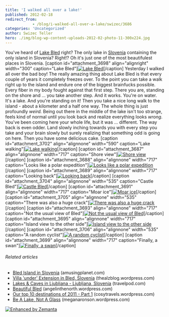 ```yaml
---
title: 'I walked all over a lake!'
published: 2012-02-18
redirect_from: 
            - /blog/i-walked-all-over-a-lake/swizec/3686
categories: 'Uncategorized'
author: Swizec Teller
hero: ./img/blog-wp-content-uploads-2012-02-photo-11-300x224.jpg
---
```

You've heard of [Lake Bled](<http://maps.google.com/maps?ll=46.3644444444,14.0947222222&spn=0.1,0.1&q=46.3644444444,14.0947222222 (Lake%20Bled)&t=h> "Lake Bled") right? The only lake in [Slovenia](<http://maps.google.com/maps?ll=46.05,14.5&spn=10.0,10.0&q=46.05,14.5 (Slovenia)&t=h> "Slovenia") containing the only island in Slovenia? Right!? Oh it's just one of the most beautifulest places in Slovenia. \[caption id="attachment_3698" align="alignright" width="300" caption="Lake Bled"][![Lake Bled](./img/blog-wp-content-uploads-2012-02-photo-11-300x224.jpg "Lake Bled")](http://swizec.com/blog/wp-content/uploads/2012/02/photo-11.jpg)\[/caption] Yesterday I walked all over the bad boy! The really amazing thing about Lake Bled is that every couple of years it completely freezes over. To the point you can take a walk right up to the island and endure one of the biggest brainfucks possible. Every fiber in my body fought against that first step. There you are, standing on the shore and ... you take another step. And it works. You're on water. It's a lake. And you're standing on it! Then you take a nice long walk to the island - about a kilometer and a half one way. The whole thing is just profoundly _weird._ Being out there in the middle of the lake isn't too strange, feels kind of normal until you look back and realize everything looks _wrong_. You've been coming here your whole life, but it was ... different. The way back is even odder. Land slowly inching towards you with every step you take and your brain slowly but surely realizing that something odd is going on here. Then you have some delicious cake. \[caption id="attachment_3702" align="alignnone" width="590" caption="Lake walking"][![Lake walking](http://swizec.com/blog/wp-content/uploads/2012/02/Screen-Shot-2012-02-18-at-3.39.28-PM.png "Lake walking")](./img/blog-wp-content-uploads-2012-02-Screen-Shot-2012-02-18-at-3.39.28-PM.png)\[/caption] \[caption id="attachment_3687" align="alignnone" width="717" caption="Shore view"][![Shore view](./img/blog-wp-content-uploads-2012-02-photo-1024x764.jpg "Shore view")](http://swizec.com/blog/wp-content/uploads/2012/02/photo.jpg)\[/caption] \[caption id="attachment_3688" align="alignnone" width="717" caption="Looks like a polar expedition"][![Looks like a polar expedition](./img/blog-wp-content-uploads-2012-02-photo-1-1024x764.jpg "Looks like a polar expedition")](http://swizec.com/blog/wp-content/uploads/2012/02/photo-1.jpg)\[/caption] \[caption id="attachment_3689" align="alignnone" width="717" caption="Looking back"][![Looking back](./img/blog-wp-content-uploads-2012-02-photo-2-1024x764.jpg "Looking back")](http://swizec.com/blog/wp-content/uploads/2012/02/photo-2.jpg)\[/caption] \[caption id="attachment_3704" align="alignnone" width="535" caption="Castle Bled"][![Castle Bled](./img/blog-wp-content-uploads-2012-02-photo-31-764x1024.jpg "Castle Bled")](http://swizec.com/blog/wp-content/uploads/2012/02/photo-31.jpg)\[/caption] \[caption id="attachment_3691" align="alignnone" width="717" caption="Moar ice"][![Moar ice](./img/blog-wp-content-uploads-2012-02-photo-4-1024x764.jpg "Moar ice")](http://swizec.com/blog/wp-content/uploads/2012/02/photo-4.jpg)\[/caption] \[caption id="attachment_3705" align="alignnone" width="535" caption="There was also a huge crack"][![There was also a huge crack](./img/blog-wp-content-uploads-2012-02-photo-51-764x1024.jpg "There was also a huge crack")](http://swizec.com/blog/wp-content/uploads/2012/02/photo-51.jpg)\[/caption] \[caption id="attachment_3693" align="alignnone" width="717" caption="Not the usual view of Bled"][![Not the usual view of Bled](./img/blog-wp-content-uploads-2012-02-photo-6-1024x764.jpg "Not the usual view of Bled")](http://swizec.com/blog/wp-content/uploads/2012/02/photo-6.jpg)\[/caption] \[caption id="attachment_3695" align="alignnone" width="717" caption="Island view to the other side"][![Island view to the other side](./img/blog-wp-content-uploads-2012-02-photo-8-1024x764.jpg "Island view to the other side")](http://swizec.com/blog/wp-content/uploads/2012/02/photo-8.jpg)\[/caption] \[caption id="attachment_3706" align="alignnone" width="535" caption="A random cyclist"][![A random cyclist](./img/blog-wp-content-uploads-2012-02-photo-91-764x1024.jpg "A random cyclist")](http://swizec.com/blog/wp-content/uploads/2012/02/photo-91.jpg)\[/caption] \[caption id="attachment_3699" align="alignnone" width="717" caption="Finally, a swan"][![Finally, a swan](./img/blog-wp-content-uploads-2012-02-photo-12-1024x764.jpg "Finally, a swan")](http://swizec.com/blog/wp-content/uploads/2012/02/photo-12.jpg)\[/caption]

###### Related articles

- [Bled Island in Slovenia](http://www.amusingplanet.com/2012/01/bled-island-in-slovenia.html) (amusingplanet.com)
- [Villa 'under' Extension in Bled, Slovenia](http://thealzblog.wordpress.com/2012/01/15/villa-under-extension-in-bled-slovenia/) (thealzblog.wordpress.com)
- [Lakes & Caves in Ljubliana - Ljubljana, Slovenia](http://blog.travelpod.com/travel-blog-entries/katevoss/1/1328566236/tpod.html) (travelpod.com)
- [Beautiful Bled](http://angelinthenorth.wordpress.com/2011/11/21/beautiful-bled/) (angelinthenorth.wordpress.com)
- [Our top 10 destinations of 2011 - Part 1](http://cosytravels.wordpress.com/2011/12/19/our-top-10-destinations-of-2011-part-1/) (cosytravels.wordpress.com)
- [Be A Lake, Not A Glass](http://meganaronson.wordpress.com/2012/02/17/be-a-lake-not-a-glass/) (meganaronson.wordpress.com)

[![Enhanced by Zemanta](http://img.zemanta.com/zemified_e.png?x-id=972059ba-3eb8-46e4-919a-3a727e48727d)](http://www.zemanta.com/ "Enhanced by Zemanta")